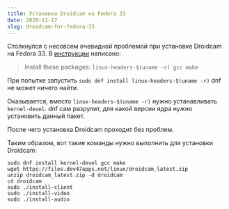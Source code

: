 ```yaml
---
title: Установка Droidcam на Fedora 33 
date: 2020-11-17
slug: droidcam-for-fedora-33
---
```


Столкнулся с несовсем очевидной проблемой при установке Droidcam на Fedora 33. В [инструкции](https://www.dev47apps.com/droidcam/linux/) написано:

> Install these packages: `linux-headers-$(uname -r) gcc make`

При попытке запустить `sudo dnf install linux-headers-$(uname -r)` dnf не может ничего найти.

Оказывается, вместо `linux-headers-$(uname -r)` нужно устанавливать `kernel-devel`. dnf сам разрулит, для какой версии ядра нужно установить данный пакет.

После чего установка Droidcam проходит без проблем.

Таким образом, вот такие команды нужно выполнить для установки Droidcam:

```shell
sudo dnf install kernel-devel gcc make
wget https://files.dev47apps.net/linux/droidcam_latest.zip
unzip droidcam_latest.zip -d droidcam
cd droidcam
sudo ./install-client
sudo ./install-video
sudo ./install-audio
```